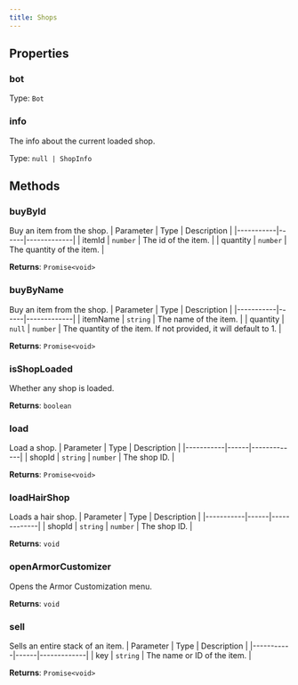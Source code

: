 ```yaml
---
title: Shops
---
```



## Properties
### bot

Type: `Bot`

### info <Badge text="Getter" size="small" />	
The info about the current loaded shop.

Type: `null | ShopInfo`

## Methods

### buyById
Buy an item from the shop.
| Parameter | Type | Description |
|-----------|------|-------------|
| itemId | `number` | The id of the item. |
| quantity | `number` | The quantity of the item. |

**Returns**: `Promise<void>`

### buyByName
Buy an item from the shop.
| Parameter | Type | Description |
|-----------|------|-------------|
| itemName | `string` | The name of the item. |
| quantity | `null` \| `number` | The quantity of the item. If not provided, it will default to 1. |

**Returns**: `Promise<void>`

### isShopLoaded
Whether any shop is loaded.

**Returns**: `boolean`

### load
Load a shop.
| Parameter | Type | Description |
|-----------|------|-------------|
| shopId | `string` \| `number` | The shop ID. |

**Returns**: `Promise<void>`

### loadHairShop
Loads a hair shop.
| Parameter | Type | Description |
|-----------|------|-------------|
| shopId | `string` \| `number` | The shop ID. |

**Returns**: `void`

### openArmorCustomizer
Opens the Armor Customization menu.

**Returns**: `void`

### sell
Sells an entire stack of an item.
| Parameter | Type | Description |
|-----------|------|-------------|
| key | `string` | The name or ID of the item. |

**Returns**: `Promise<void>`
